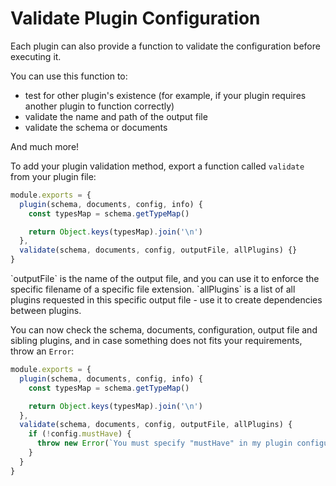 
# Validate Plugin Configuration

Each plugin can also provide a function to validate the configuration before executing it.

You can use this function to:

- test for other plugin's existence (for example, if your plugin requires another plugin to function correctly)
- validate the name and path of the output file
- validate the schema or documents

And much more!

To add your plugin validation method, export a function called `validate` from your plugin file:

```js {7}
module.exports = {
  plugin(schema, documents, config, info) {
    const typesMap = schema.getTypeMap()

    return Object.keys(typesMap).join('\n')
  },
  validate(schema, documents, config, outputFile, allPlugins) {}
}
```

<Callout>
  `outputFile` is the name of the output file, and you can use it to enforce the specific filename of a specific file
  extension.
</Callout>

<Callout>
  `allPlugins` is a list of all plugins requested in this specific output file - use it to create dependencies between
  plugins.
</Callout>

You can now check the schema, documents, configuration, output file and sibling plugins, and in case something does not fits your requirements, throw an `Error`:

```js {9}
module.exports = {
  plugin(schema, documents, config, info) {
    const typesMap = schema.getTypeMap()

    return Object.keys(typesMap).join('\n')
  },
  validate(schema, documents, config, outputFile, allPlugins) {
    if (!config.mustHave) {
      throw new Error(`You must specify "mustHave" in my plugin configuration!`)
    }
  }
}
```
